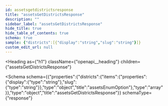 ```yaml
---
id: assetsgetdistrictsresponse
title: "assetsGetDistrictsResponse"
description: ""
sidebar_label: "assetsGetDistrictsResponse"
hide_title: true
hide_table_of_contents: true
schema: true
sample: {"districts":[{"display":"string","slug":"string"}]}
custom_edit_url: null
---
```



<Heading
  as={"h1"}
  className={"openapi__heading"}
  children={"assetsGetDistrictsResponse"}
>
</Heading>





<Schema
  schema={{"properties":{"districts":{"items":{"properties":{"display":{"type":"string"},"slug":{"type":"string"}},"type":"object","title":"assetsEnumOption"},"type":"array"}},"type":"object","title":"assetsGetDistrictsResponse"}}
  schemaType={"response"}
>
  
</Schema>
            